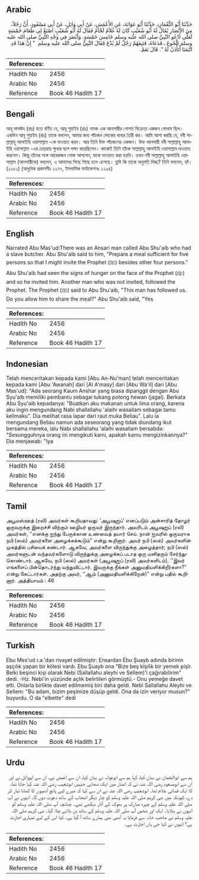 ## Arabic


<div dir="rtl" lang="ar" style={{fontSize:'larger',backgroundColor:'#f8f9fa',padding:20}}>
حَدَّثَنَا أَبُو النُّعْمَانِ، حَدَّثَنَا أَبُو عَوَانَةَ، عَنِ الأَعْمَشِ، عَنْ أَبِي وَائِلٍ، عَنْ أَبِي مَسْعُودٍ، أَنَّ رَجُلاً، مِنَ الأَنْصَارِ يُقَالُ لَهُ أَبُو شُعَيْبٍ كَانَ لَهُ غُلاَمٌ لَحَّامٌ فَقَالَ لَهُ أَبُو شُعَيْبٍ اصْنَعْ لِي طَعَامَ خَمْسَةٍ لَعَلِّي أَدْعُو النَّبِيَّ صلى الله عليه وسلم خَامِسَ خَمْسَةٍ‏.‏ وَأَبْصَرَ فِي وَجْهِ النَّبِيِّ صلى الله عليه وسلم الْجُوعَ ـ فَدَعَاهُ، فَتَبِعَهُمْ رَجُلٌ لَمْ يُدْعَ فَقَالَ النَّبِيُّ صلى الله عليه وسلم ‏ "‏ إِنَّ هَذَا قَدِ اتَّبَعَنَا أَتَأْذَنُ لَهُ ‏"‏‏.‏ قَالَ نَعَمْ‏.‏
</div>
<div style={{backgroundColor:'#f8f9fa',padding:20, marginBottom: 10}}><table> <thead> <tr> <th>References:</th> <th></th> </tr> </thead> <tbody><tr><td>Hadith No</td><td>2456</td></tr><tr><td>Arabic No</td><td>2456</td></tr><tr><td>Reference</td><td>Book 46 Hadith 17</td></tr></tbody></table></div>

## Bengali


<div dir="ltr" lang="bn" style={{fontSize:'larger',backgroundColor:'#f8f9fa',padding:20}}>
আবূ মাসঊদ (রাঃ) হতে বর্ণিত যে, আবূ শুয়াইব (রাঃ) নামক এক আনসারীর গোশত বিক্রেতা একজন গোলাম ছিল। একদিন আবূ শুয়াইব (রাঃ) তাকে বললেন, আমার জন্য পাঁচজন লোকের খাবার তৈরী কর। আমি আশা করছি যে, নবী সাল্লাল্লাহু আলাইহি ওয়াসাল্লাম -কে দাওয়াত করব। আর তিনি উক্ত পাঁচজনের একজন। উক্ত আনসারী নবী সাল্লাল্লাহু আলাইহি ওয়াসাল্লাম -এর চেহারায় ক্ষুধার ছাপ লক্ষ্য করেছিলেন। কাজেই তিনি তাঁকে সাল্লাল্লাহু আলাইহি ওয়াসাল্লাম দাওয়াত করলেন। কিন্তু তাঁদের সঙ্গে আরেকজন লোক আসলেন, যাকে দাওয়াত করা হয়নি। তখন নবী সাল্লাল্লাহু আলাইহি ওয়াসাল্লাম (আনসারীকে) বললেন, এ আমাদের পিছে পিছে চলে এসেছে। তুমি কি তাকে অনুমতি দিচ্ছ? তিনি বললেন, হ্যাঁ। (২০৮১) (আধুনিক প্রকাশনীঃ ২২৭৭, ইসলামিক ফাউন্ডেশনঃ ২২৯৪)
</div>
<div style={{backgroundColor:'#f8f9fa',padding:20, marginBottom: 10}}><table> <thead> <tr> <th>References:</th> <th></th> </tr> </thead> <tbody><tr><td>Hadith No</td><td>2456</td></tr><tr><td>Arabic No</td><td>2456</td></tr><tr><td>Reference</td><td>Book 46 Hadith 17</td></tr></tbody></table></div>

## English


<div dir="ltr" lang="en" style={{fontSize:'larger',backgroundColor:'#f8f9fa',padding:20}}>
Narrated Abu Mas'ud:There was an Ansari man called Abu Shu'aib who had a slave butcher. Abu Shu'aib said to him, "Prepare a meal sufficient for five persons so that I might invite the Prophet (ﷺ) besides other four persons." Abu Shu'aib had seen the signs of hunger on the face of the Prophet (ﷺ) and so he invited him. Another man who was not invited, followed the Prophet. The Prophet (ﷺ) said to Abu Shu'aib, "This man has followed us. Do you allow him to share the meal?" Abu Shu'aib said, "Yes
</div>
<div style={{backgroundColor:'#f8f9fa',padding:20, marginBottom: 10}}><table> <thead> <tr> <th>References:</th> <th></th> </tr> </thead> <tbody><tr><td>Hadith No</td><td>2456</td></tr><tr><td>Arabic No</td><td>2456</td></tr><tr><td>Reference</td><td>Book 46 Hadith 17</td></tr></tbody></table></div>

## Indonesian


<div dir="ltr" lang="id" style={{fontSize:'larger',backgroundColor:'#f8f9fa',padding:20}}>
Telah menceritakan kepada kami [Abu An-Nu'man] telah menceritakan kepada kami [Abu 'Awanah] dari [Al A'masy] dari [Abu Wa'il] dari [Abu Mas'ud]: "Ada seorang Kaum Anshar yang biasa dipanggil dengan Abu Syu'aib memiliki pembantu sebagai tukang potong hewan (jagal). Berkata Abu Syu'aib kepadanya: "Buatkan aku makanan untuk lima orang, karena aku ingin mengundang Nabi shallallahu 'alaihi wasallam sebagai tamu kelimaku". Dia melihat rasa lapar dari raut muka Beliau". Lalu ia mengundang Beliau namun ada seseorang yang tidak diundang ikut bersama mereka, lalu Nabi shallallahu 'alaihi wasallam bersabda: "Sesungguhnya orang ini mengikuti kami, apakah kamu mengizinkannya?" Dia menjawab: "Iya
</div>
<div style={{backgroundColor:'#f8f9fa',padding:20, marginBottom: 10}}><table> <thead> <tr> <th>References:</th> <th></th> </tr> </thead> <tbody><tr><td>Hadith No</td><td>2456</td></tr><tr><td>Arabic No</td><td>2456</td></tr><tr><td>Reference</td><td>Book 46 Hadith 17</td></tr></tbody></table></div>

## Tamil


<div dir="ltr" lang="ta" style={{fontSize:'larger',backgroundColor:'#f8f9fa',padding:20}}>
அபூமஸ்ஊத் (ரலி) அவர்கள் கூறியதாவது: ‘அபூஷுஐப்’ எனப்படும் அன்சாரித் தோழர் ஒருவருக்கு இறைச்சி விற்கும் ஊழியர் ஒருவர் இருந்தார். அவரிடம் அபூஷுஐப் (ரலி) அவர்கள், ‘‘எனக்கு ஐந்து பேருக்கான உணவைத் தயார் செய். நான் ஐவரில் ஒருவராக நபி (ஸல்) அவர்களை அழைக்கக்கூடும்” என்று கூறினார். அவர் நபி (ஸல்) அவர்களின் முகத்தில் பசியைக் கண்டார். ஆகவே, அவர்களை விருந்துக்கு அழைத்தார்; நபி (ஸல்) அவர்களுடன் வந்தவர்களோடு விருந்துக்கு அழைக்கப் படாத ஒரு மனிதரும் சேர்ந்துகொண்டார். ஆகவே, நபி (ஸல்) அவர்கள் (அபூஷுஐப் (ரலி) அவர்களிடம்), ‘‘இவர் எங்களைப் பின்தொடர்ந்து வந்துவிட்டார். இவருக்கு நீங்கள் அனுமதியளிக்கிறீர்களா?” என்று கேட்டார்கள். அதற்கு அவர், ‘‘ஆம் (அனுமதியளிக்கிறேன்)” என்று பதில் கூறினார். அத்தியாயம் : 46
</div>
<div style={{backgroundColor:'#f8f9fa',padding:20, marginBottom: 10}}><table> <thead> <tr> <th>References:</th> <th></th> </tr> </thead> <tbody><tr><td>Hadith No</td><td>2456</td></tr><tr><td>Arabic No</td><td>2456</td></tr><tr><td>Reference</td><td>Book 46 Hadith 17</td></tr></tbody></table></div>

## Turkish


<div dir="ltr" lang="tr" style={{fontSize:'larger',backgroundColor:'#f8f9fa',padding:20}}>
Ebu Mes'ud r.a.'dan rivayet edilmiştir: Ensardan Ebu Şuayb adında birinin aşçılık yapan bir kölesi vardı. Ebu Şuayb ona "Bize beş kişilik bir yemek pişir. Belki beşinci kişi olarak Nebi (Sallallahu aleyhi ve Sellem)'i çağırabilirim" dedi. -Hz. Nebi'in yüzünde açlık belirtileri görmüştü.- Onu yemeğe davet etti. Onlarla birlikte davet edilmemiş biri daha geldi. Nebi Sallallahu Aleyhi ve Sellem: "Bu adam, bizim peşimize düşüp geldi. Ona da izin veriyor musun?" buyurdu. O da "elbette" dedi
</div>
<div style={{backgroundColor:'#f8f9fa',padding:20, marginBottom: 10}}><table> <thead> <tr> <th>References:</th> <th></th> </tr> </thead> <tbody><tr><td>Hadith No</td><td>2456</td></tr><tr><td>Arabic No</td><td>2456</td></tr><tr><td>Reference</td><td>Book 46 Hadith 17</td></tr></tbody></table></div>

## Urdu


<div dir="rtl" lang="ur" style={{fontSize:'larger',backgroundColor:'#f8f9fa',padding:20}}>
ہم سے ابوالنعمان نے بیان کیا، کہا ہم سے ابوعوانہ نے بیان کیا، ان سے اعمش نے، ان سے ابووائل نے اور ان سے ابومسعود رضی اللہ عنہ نے کہ انصار میں ایک صحابی جنہیں ابوشعیب رضی اللہ عنہ کہا جاتا تھا، کا ایک قصائی غلام تھا۔ ابوشعیب رضی اللہ عنہ نے ان سے کہا کہ میرے لیے پانچ آدمیوں کا کھانا تیار کر دے، کیونکہ میں نبی کریم صلی اللہ علیہ وسلم کو چار دیگر اصحاب کے ساتھ دعوت دوں گا۔ انہوں نے آپ صلی اللہ علیہ وسلم کے چہرہ مبارک پر بھوک کے آثار دیکھے تھے۔ چنانچہ آپ صلی اللہ علیہ وسلم کو انہوں نے بتلایا۔ ایک اور شخص آپ صلی اللہ علیہ وسلم کے ساتھ بن بلائے چلا گیا۔ نبی کریم صلی اللہ علیہ وسلم نے صاحب خانہ سے فرمایا یہ آدمی بھی ہمارے ساتھ آ گیا ہے۔ کیا اس کے لیے تمہاری اجازت ہے؟ انہوں نے کہا جی ہاں اجازت ہے۔
</div>
<div style={{backgroundColor:'#f8f9fa',padding:20, marginBottom: 10}}><table> <thead> <tr> <th>References:</th> <th></th> </tr> </thead> <tbody><tr><td>Hadith No</td><td>2456</td></tr><tr><td>Arabic No</td><td>2456</td></tr><tr><td>Reference</td><td>Book 46 Hadith 17</td></tr></tbody></table></div>